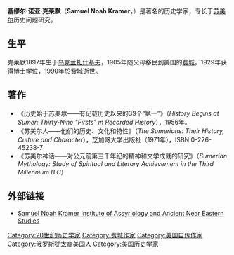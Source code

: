 '''塞缪尔·诺亚·克莱默'''（'''Samuel Noah Kramer'''，{{bd|1897年||1990年||catIdx=Kramer, Samuel Noah}}）是著名的历史学家，专长于[[苏美尔|苏美尔]]历史问题研究。

== 生平 ==
克莱默1897年生于[[乌克兰|乌克兰]][[扎什基夫|扎什基夫]]，1905年随父母移民到美国的[[费城|费城]]，1929年获得博士学位，1990年於費城逝世。

== 著作 ==
* 《历史始于苏美尔——有记载历史以来的39个“第一”》（''History Begins at Sumer: Thirty-Nine "Firsts" in Recorded History''），1956年。
* 《苏美尔人——他们的历史、文化和特性》（''The Sumerians: Their History, Culture and Character''），芝加哥大学出版社（1971年），ISBN 0-226-45238-7 
* 《苏美尔神话——对公元前第三千年纪的精神和文学成就的研究》（''Sumerian Mythology: Study of Spiritual and Literary Achievement in the Third Millennium B.C''）

== 外部链接 ==
* [http://www.biu.ac.il/JS/Kramer/ Samuel Noah Kramer Institute of Assyriology and Ancient Near Eastern Studies] {{Wayback|url=http://www.biu.ac.il/JS/Kramer/ |date=20060430232303 }}

{{Authority control}}
{{DEFAULTSORT:Kramer, Samuel Noah}}

[[Category:20世纪历史学家|Category:20世纪历史学家]]
[[Category:费城作家|Category:费城作家]]
[[Category:美国自传作家|Category:美国自传作家]]
[[Category:俄罗斯犹太裔美国人|Category:俄罗斯犹太裔美国人]]
[[Category:美国历史学家|Category:美国历史学家]]